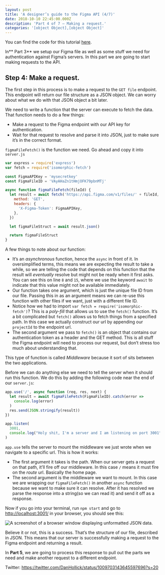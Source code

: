 ```yaml
---
layout: post
title: 'A designer’s guide to the Figma API (4/7)'
date: 2018-10-10 22:45:00.000Z
description: 'Part 4 of 7 — Making a request.'
categories: '[object Object],[object Object]'
---
```


You can find the code for this tutorial [here](https://github.com/danhollick/FigmaAPIThing).

In** Part 3** we setup our Figma file as well as some stuff we need for authentication against Figma’s servers. In this part we are going to start making requests to the API.

##

##

## Step 4: Make a request.

The first step in this process is to make a request to the `GET file` endpoint. This endpoint will return our file structure as a JSON object. We can worry about what we do with that JSON object a bit later.

We need to write a function that the server can execute to fetch the data. That function needs to do a few things:

- Make a request to the Figma endpoint with our API key for authentication.
- Wait for that request to resolve and parse it into JSON, just to make sure it’s in the correct format.

`figmaFileFetch()` is the function we need. Go ahead and copy it into `server.js`

```javascript
var express = require('express')
var fetch = require('isomorphic-fetch')

const FigmaAPIKey = 'mysecretkey'
const FigmaFileID = 'VAyAHaZn1tHmjOFK79pbnMTj'

async function figmaFileFetch(fileId) {
  let result = await fetch('https://api.figma.com/v1/files/' + fileId, {
    method: 'GET',
    headers: {
      'X-Figma-Token': FigmaAPIKey,
    },
  })

  let figmaFileStruct = await result.json()

  return figmaFileStruct
}
```

A few things to note about our function:

- It’s an _asynchronous_ function, hence the `async` in front of it. In oversimplified terms, this means we are expecting the result to take a while, so we are telling the code that depends on this function that the result will _eventually_ resolve but might not be ready when it first asks. You can see this on line `8` and `15`, where we use the keyword `await` to indicate that this value might not be available immediately.
- Our function takes one argument, which is just the unique file ID from our file. Passing this in as an argument means we can re-use this function with other files if we want, just with a different file ID.
- Notice how we had to import `var fetch = require('isomorphic-fetch')`? This is a _poly-fill_ that allows us to use the `fetch()` function. It’s a bit complicated but `fetch()` allows us to fetch things from a specified path. In this case we actually construct our url by appending our `projectId` to the endpoint url.
- The second argument we pass to `fetch()` is an object that contains our authentication token as a header and the GET method. This is all stuff the Figma endpoint will need to process our request, but don’t stress too much about understanding that.

This type of function is called _Middleware_ because it sort of sits between the two applications.

Before we can do anything else we need to tell the server when it should run this function. We do this by adding the following code near the end of our `server.js`:

```javascript
app.use('/', async function (req, res, next) {
  let result = await figmaFileFetch(FigmaFileID).catch(error =>
    console.log(error)
  )
  res.send(JSON.stringify(result))
})

app.listen(
  3001,
  console.log("Holy shit, I'm a server and I am listening on port 3001")
)
```

`app.use` tells the server to mount the middleware we just wrote when we navigate to a specific url. This is how it works:

- The first argument it takes is the path. When our server gets a request on that path, it’ll fire off our middleware. In this case `/` means it must fire on the _route_ url. Basically the home page.
- The second argument is the middleware we want to mount. In this case we are wrapping our `figmaFileFetch()` in another `async` function because we want to make sure it can resolve. After it has resolved we parse the response into a string(so we can read it) and send it off as a response.

Now if you go into your terminal, run `npm start` and go to [http://localhost:3001/](http://localhost:3001/) in your browser, you should see this:

![A screenshot of a browser window displaying unformatted JSON data.](/figma-api/part-4/json.png)

Believe it or not, this is a success. That’s the structure of our file, described in JSON. This means that our server is successfully making a request to the Figma endpoint and returning a result.

In **Part 5**, we are going to process this response to pull out the parts we need and make another request to a different endpoint.

Twitter: https://twitter.com/DanHollick/status/1009703143645597696?s=20
